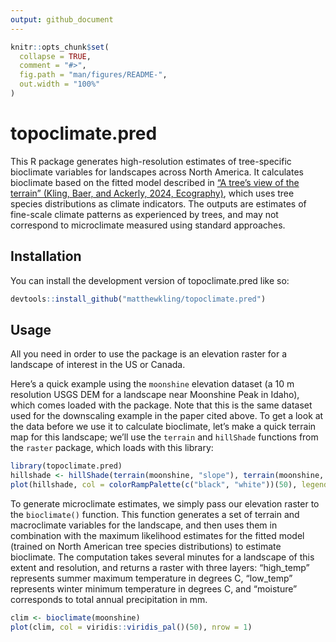 ```yaml
---
output: github_document
---
```


<!-- README.md is generated from README.Rmd. Please edit that file -->

```r
knitr::opts_chunk$set(
  collapse = TRUE,
  comment = "#>",
  fig.path = "man/figures/README-",
  out.width = "100%"
)
```

# topoclimate.pred

<!-- badges: start -->
<!-- badges: end -->

This R package generates high-resolution estimates of tree-specific bioclimate variables for landscapes across North America. It calculates bioclimate based on the fitted model described in ["A tree's view of the terrain" (Kling, Baer, and Ackerly, 2024, Ecography)](https://doi.org/10.1111/ecog.07131), which uses tree species distributions as climate indicators. The outputs are estimates of fine-scale climate patterns as experienced by trees, and may not correspond to microclimate measured using standard approaches. 

## Installation

You can install the development version of topoclimate.pred like so:

``` r
devtools::install_github("matthewkling/topoclimate.pred")
```


## Usage

All you need in order to use the package is an elevation raster for a landscape of interest in the US or Canada. 

Here's a quick example using the `moonshine` elevation dataset (a 10 m resolution USGS DEM for a landscape near Moonshine Peak in Idaho), which comes loaded with the package. Note that this is the same dataset used for the downscaling example in the paper cited above. To get a look at the data before we use it to calculate bioclimate, let's make a quick terrain map for this landscape; we'll use the `terrain` and `hillShade` functions from the `raster` package, which loads with this library:

```r
library(topoclimate.pred)
hillshade <- hillShade(terrain(moonshine, "slope"), terrain(moonshine, "aspect"))
plot(hillshade, col = colorRampPalette(c("black", "white"))(50), legend = F)
```

To generate microclimate estimates, we simply pass our elevation raster to the `bioclimate()` function. This function generates a set of terrain and macroclimate variables for the landscape, and then uses them in combination with the maximum likelihood estimates for the fitted model (trained on North American tree species distributions) to estimate bioclimate. The computation takes several minutes for a landscape of this extent and resolution, and returns a raster with three layers: "high_temp" represents summer maximum temperature in degrees C, "low_temp" represents winter minimum temperature in degrees C, and "moisture" corresponds to total annual precipitation in mm.

```r
clim <- bioclimate(moonshine)
plot(clim, col = viridis::viridis_pal()(50), nrow = 1)
```

